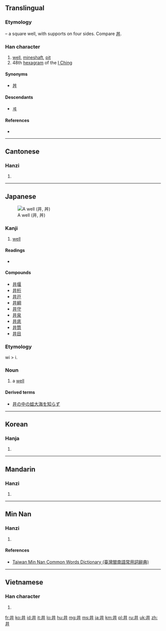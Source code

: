 {{also|丼|幷}}
==Translingual==

===Etymology===
{{liushu|p}} – a square well, with supports on four sides. Compare [[丼]].

===Han character===
{{Han char|rn=7|rad=二|as=02|sn=4|four=5500<sub>0</sub>|canj=廿廿 (TT)}}

# [[well]], [[mineshaft]], [[pit]]
# 48th [[hexagram]] of the [[I Ching]]

====Synonyms====
* {{sense|well}} [[丼]]

====Descendants====
* [[ヰ]]

====References====
* {{Han ref|kx=0086.140|dkj=00258|dj=0183.010|hdz=10010.040|uh=4E95|ud=20117|bh=A4AB|bd=42155}}

----

==Cantonese==

===Hanzi===
{{yue-hanzi|jyut=[[zeng2]], [[zing2]]|y=jeng2, jing2}}

# {{defn|lang=yue|sort=二02}}

----

==Japanese==
[[File:Well 2006 03.jpg|thumb|A well (井, 丼)]]

===Kanji===
{{ja-kanji|grade=c|rs=二02}}

# [[well]]

====Readings====
* {{ja-readings|kanon=[[せい]] ([[sei]])|goon=[[しょう]] ([[shō]])|kun=[[い]] ([[i]]), [[いど]] ([[ido]]), [[ゐ]] ([[wi]], ''outdated'')}}

====Compounds====
* [[井堰]]
* [[井桁]]
* [[井戸]]
* [[井綱]]
* [[井守]]
* [[井泉]]
* [[井底]]
* [[井筒]]
* [[井目]]

===Etymology===
wi > i.

===Noun===
{{ja-noun|い|hhira=ゐ}}

# a [[well]]

====Derived terms====
* [[井の中の蛙大海を知らず]]
----

==Korean==

===Hanja===
{{ko-hanja|hangeul=정|rv=jeong|mr=chŏng|y=ceng}}

# {{defn|lang=ko|sort=二02}}

----

==Mandarin==

===Hanzi===
{{cmn-hanzi|pin=[[jǐng]] ([[jing3]])|wg=ching<sup>3</sup>}}

# {{defn|lang=cmn|sort=二02}}

----

==Min Nan==

===Hanzi===
{{nan-hanzi|tlpa=tsíng (tsing<sup>2</sup>), tsénn (tsenn<sup>2</sup>), tsínn (tsinn<sup>2</sup>)}}

# {{defn|lang=nan|sort=二02}}

====References====
*[http://twblg.dict.edu.tw/holodict_new/result_detail.jsp?n_no=576&curpage=1&sample=%E4%BA%95&radiobutton=1&querytarget=1&limit=20&pagenum=1&rowcount=11 Taiwan Min Nan Common Words Dictionary (臺灣閩南語常用詞辭典)]

----

==Vietnamese==

===Han character===
{{vi-hantu|tỉnh|rs=二02}}

# {{defn|lang=vi|sort=二02}}

[[fr:井]]
[[ko:井]]
[[id:井]]
[[it:井]]
[[lo:井]]
[[hu:井]]
[[mg:井]]
[[ms:井]]
[[ja:井]]
[[km:井]]
[[pl:井]]
[[ru:井]]
[[uk:井]]
[[zh:井]]